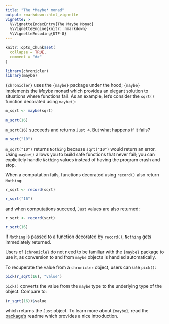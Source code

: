 ```yaml
---
title: "The *Maybe* monad"
output: rmarkdown::html_vignette
vignette: >
  %\VignetteIndexEntry{The Maybe Monad}
  %\VignetteEngine{knitr::rmarkdown}
  %\VignetteEncoding{UTF-8}
---
```


```r
knitr::opts_chunk$set(
  collapse = TRUE,
  comment = "#>"
)
```

```r
library(chronicler)
library(maybe)
```

`{chronicler}` uses the `{maybe}` package under the hood; `{maybe}` implements the *Maybe* 
monad which provides an elegant solution to situations where functions fail. As an example,
let’s consider the `sqrt()` function decorated using `maybe()`:

```r
m_sqrt <- maybe(sqrt)

m_sqrt(16)
```

`m_sqrt(16)` succeeds and returns `Just 4`. But what happens if it fails?

```r
m_sqrt("10")
```

`m_sqrt("10")` returns `Nothing` because `sqrt("10")` would return an error. Using `maybe()` allows
you to build safe functions that never fail; you can explicitely handle `Nothing` values instead
of having the program crash and stop.

When a computation fails, functions decorated using `record()` also return `Nothing`:

```r
r_sqrt <- record(sqrt)

r_sqrt("16")
```

and when computations succeed, `Just` values are also returned:

```r
r_sqrt <- record(sqrt)

r_sqrt(16)
```

If `Nothing` is passed to a function decorated by `record()`, `Nothing` gets immediately returned.

Users of `{chronicle}` do not need to be familiar with the `{maybe}` package to use it, as conversion
to and from `maybe` objects is handled automatically.

To recuperate the value from a `chronicler` object, users can use `pick()`:

```r
pick(r_sqrt(16), "value")
```

`pick()` converts the value from the `maybe` type to the underlying type of the object. Compare
to:

```r
(r_sqrt(16))$value
```

which returns the `Just` object. To learn more about `{maybe}`, read the 
[package’s](https://armcn.github.io/maybe/) readme which provides a nice introduction.